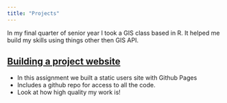 ```yaml
---
title: "Projects"
---
```


In my final quarter of senior year I took a GIS class based in R. It helped me build my skills using things other then GIS API. 


## [Building a project website]()

- In this assignment we built a static users site with Github Pages 
- Includes a github repo for access to all the code.
- Look at how high quality my work is!